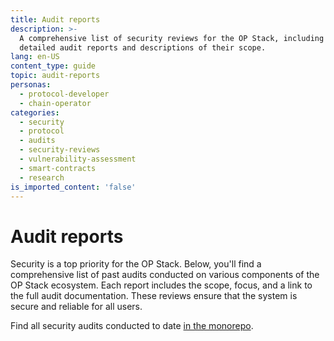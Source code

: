 ```yaml
---
title: Audit reports
description: >-
  A comprehensive list of security reviews for the OP Stack, including links to
  detailed audit reports and descriptions of their scope.
lang: en-US
content_type: guide
topic: audit-reports
personas:
  - protocol-developer
  - chain-operator
categories:
  - security
  - protocol
  - audits
  - security-reviews
  - vulnerability-assessment
  - smart-contracts
  - research
is_imported_content: 'false'
---
```



# Audit reports

Security is a top priority for the OP Stack. Below, you'll find a comprehensive list of past audits conducted on various components of the OP Stack ecosystem. Each report includes the scope, focus, and a link to the full audit documentation. These reviews ensure that the system is secure and reliable for all users.

Find all security audits conducted to date [in the monorepo](https://github.com/ethereum-optimism/optimism/tree/develop/docs/security-reviews#security-reviews).
